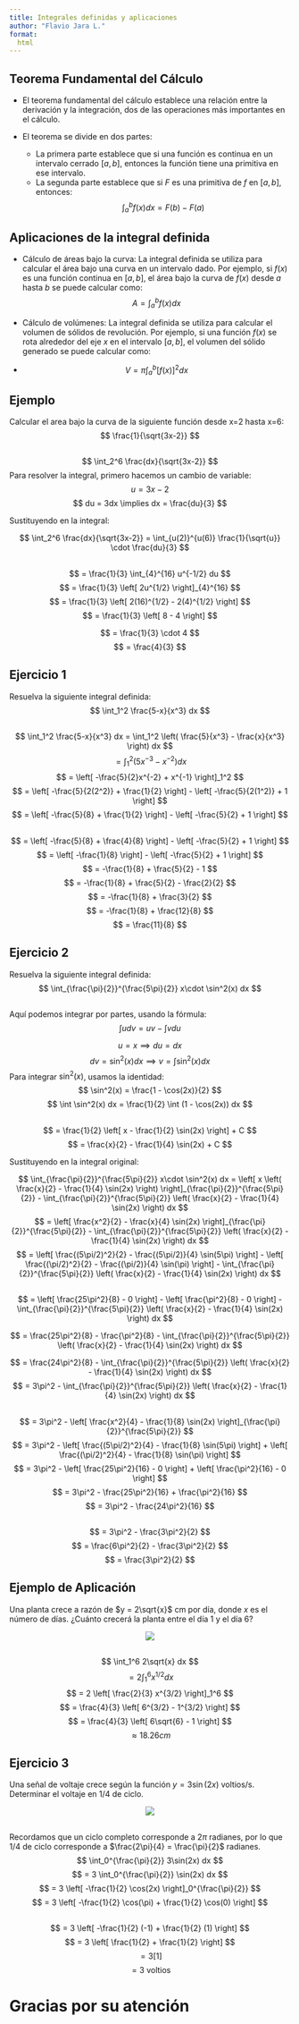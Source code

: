 ```yaml
---
title: Integrales definidas y aplicaciones
author: "Flavio Jara L."
format:
  html
---
```


## Teorema Fundamental del Cálculo
- El teorema fundamental del cálculo establece una relación entre la derivación y la integración, dos de las operaciones más importantes en el cálculo.

- El teorema se divide en dos partes:
	- La primera parte establece que si una función es continua en un intervalo cerrado $[a, b]$, entonces la función tiene una primitiva en ese intervalo.
	- La segunda parte establece que si $F$ es una primitiva de $f$ en $[a, b]$, entonces:
	$$
	\int_a^b f(x) dx = F(b) - F(a)
	$$


## Aplicaciones de la integral definida

- Cálculo de áreas bajo la curva: La integral definida se utiliza para calcular el área bajo una curva en un intervalo dado. Por ejemplo, si $f(x)$ es una función continua en $[a, b]$, el área bajo la curva de $f(x)$ desde $a$ hasta $b$ se puede calcular como:
	$$
	A = \int_a^b f(x) dx
	$$
- Cálculo de volúmenes: La integral definida se utiliza para calcular el volumen de sólidos de revolución. Por ejemplo, si una función $f(x)$ se rota alrededor del eje $x$ en el intervalo $[a, b]$, el volumen del sólido generado se puede calcular como:

- $$
	V = \pi \int_a^b [f(x)]^2 dx
	$$ 


## Ejemplo
Calcular el area bajo la curva de la siguiente función desde x=2 hasta x=6:
$$ \frac{1}{\sqrt{3x-2}} $$

##

$$ \int_2^6 \frac{dx}{\sqrt{3x-2}} $$
Para resolver la integral, primero hacemos un cambio de variable:
$$ u = 3x - 2 $$
$$ du = 3dx \implies dx = \frac{du}{3} $$

Sustituyendo en la integral:

$$ \int_2^6 \frac{dx}{\sqrt{3x-2}} = \int_{u(2)}^{u(6)} \frac{1}{\sqrt{u}} \cdot \frac{du}{3} $$

##

$$ = \frac{1}{3} \int_{4}^{16} u^{-1/2} du $$
$$ = \frac{1}{3} \left[ 2u^{1/2} \right]_{4}^{16} $$
$$ = \frac{1}{3} \left[ 2(16)^{1/2} - 2(4)^{1/2} \right] $$
$$ = \frac{1}{3} \left[ 8 - 4 \right] $$

$$ = \frac{1}{3} \cdot 4 $$
$$ = \frac{4}{3} $$

## Ejercicio 1

Resuelva la siguiente integral definida:
$$ \int_1^2 \frac{5-x}{x^3} dx $$

##
$$ \int_1^2 \frac{5-x}{x^3} dx = \int_1^2 \left( \frac{5}{x^3} - \frac{x}{x^3} \right) dx $$
$$ = \int_1^2 \left( 5x^{-3} - x^{-2} \right) dx $$
$$ = \left[ -\frac{5}{2}x^{-2} + x^{-1} \right]_1^2 $$
$$ = \left[ -\frac{5}{2(2^2)} + \frac{1}{2} \right] - \left[ -\frac{5}{2(1^2)} + 1 \right] $$
$$ = \left[ -\frac{5}{8} + \frac{1}{2} \right] - \left[ -\frac{5}{2} + 1 \right] $$

##

$$ = \left[ -\frac{5}{8} + \frac{4}{8} \right] - \left[ -\frac{5}{2} + 1 \right] $$
$$ = \left[ -\frac{1}{8} \right] - \left[ -\frac{5}{2} + 1 \right] $$
$$ = -\frac{1}{8} + \frac{5}{2} - 1 $$
$$ = -\frac{1}{8} + \frac{5}{2} - \frac{2}{2} $$
$$ = -\frac{1}{8} + \frac{3}{2} $$
$$ = -\frac{1}{8} + \frac{12}{8} $$
$$ = \frac{11}{8} $$

## Ejercicio 2
Resuelva la siguiente integral definida:
$$ \int_{\frac{\pi}{2}}^{\frac{5\pi}{2}} x\cdot \sin^2(x) dx $$

##
Aquí podemos integrar por partes, usando la fórmula:
$$ \int u dv = uv - \int v du $$

$$ u = x \implies du = dx $$
$$ dv = \sin^2(x) dx \implies v = \int \sin^2(x) dx $$
Para integrar $\sin^2(x)$, usamos la identidad:
$$ \sin^2(x) = \frac{1 - \cos(2x)}{2} $$
$$ \int \sin^2(x) dx = \frac{1}{2} \int (1 - \cos(2x)) dx $$

##

$$ = \frac{1}{2} \left[ x - \frac{1}{2} \sin(2x) \right] + C $$
$$ = \frac{x}{2} - \frac{1}{4} \sin(2x) + C $$

Sustituyendo en la integral original:

$$ \int_{\frac{\pi}{2}}^{\frac{5\pi}{2}} x\cdot \sin^2(x) dx = \left[ x \left( \frac{x}{2} - \frac{1}{4} \sin(2x) \right) \right]_{\frac{\pi}{2}}^{\frac{5\pi}{2}} - \int_{\frac{\pi}{2}}^{\frac{5\pi}{2}} \left( \frac{x}{2} - \frac{1}{4} \sin(2x) \right) dx $$
$$ = \left[ \frac{x^2}{2} - \frac{x}{4} \sin(2x) \right]_{\frac{\pi}{2}}^{\frac{5\pi}{2}} - \int_{\frac{\pi}{2}}^{\frac{5\pi}{2}} \left( \frac{x}{2} - \frac{1}{4} \sin(2x) \right) dx $$
$$ = \left[ \frac{(5\pi/2)^2}{2} - \frac{(5\pi/2)}{4} \sin(5\pi) \right] - \left[ \frac{(\pi/2)^2}{2} - \frac{(\pi/2)}{4} \sin(\pi) \right] - \int_{\frac{\pi}{2}}^{\frac{5\pi}{2}} \left( \frac{x}{2} - \frac{1}{4} \sin(2x) \right) dx $$

##

$$ = \left[ \frac{25\pi^2}{8} - 0 \right] - \left[ \frac{\pi^2}{8} - 0 \right] - \int_{\frac{\pi}{2}}^{\frac{5\pi}{2}} \left( \frac{x}{2} - \frac{1}{4} \sin(2x) \right) dx $$


$$ = \frac{25\pi^2}{8} - \frac{\pi^2}{8} - \int_{\frac{\pi}{2}}^{\frac{5\pi}{2}} \left( \frac{x}{2} - \frac{1}{4} \sin(2x) \right) dx $$

$$ = \frac{24\pi^2}{8} - \int_{\frac{\pi}{2}}^{\frac{5\pi}{2}} \left( \frac{x}{2} - \frac{1}{4} \sin(2x) \right) dx $$
$$ = 3\pi^2 - \int_{\frac{\pi}{2}}^{\frac{5\pi}{2}} \left( \frac{x}{2} - \frac{1}{4} \sin(2x) \right) dx $$

##

$$ = 3\pi^2 - \left[ \frac{x^2}{4} - \frac{1}{8} \sin(2x) \right]_{\frac{\pi}{2}}^{\frac{5\pi}{2}} $$
$$ = 3\pi^2 - \left[ \frac{(5\pi/2)^2}{4} - \frac{1}{8} \sin(5\pi) \right] + \left[ \frac{(\pi/2)^2}{4} - \frac{1}{8} \sin(\pi) \right] $$
$$ = 3\pi^2 - \left[ \frac{25\pi^2}{16} - 0 \right] + \left[ \frac{\pi^2}{16} - 0 \right] $$
$$ = 3\pi^2 - \frac{25\pi^2}{16} + \frac{\pi^2}{16} $$
$$ = 3\pi^2 - \frac{24\pi^2}{16} $$

##
$$ = 3\pi^2 - \frac{3\pi^2}{2} $$
$$ = \frac{6\pi^2}{2} - \frac{3\pi^2}{2} $$
$$ = \frac{3\pi^2}{2} $$


## Ejemplo de Aplicación
Una planta crece a razón de $y = 2\sqrt{x}$ cm por día, donde $x$ es el número de días. ¿Cuánto crecerá la planta entre el día 1 y el día 6?

::: {style="text-align:center; width:40%; margin-left: auto; margin-right: auto;"}
![](./1.webp)
:::

##
$$ \int_1^6 2\sqrt{x} dx $$
$$ = 2 \int_1^6 x^{1/2} dx $$
$$ = 2 \left[ \frac{2}{3} x^{3/2} \right]_1^6 $$
$$ = \frac{4}{3} \left[ 6^{3/2} - 1^{3/2} \right] $$
$$ = \frac{4}{3} \left[ 6\sqrt{6} - 1 \right] $$
$$ \approx 18.26 cm $$


## Ejercicio 3
Una señal de voltaje crece según la función $y = 3\sin(2x)$ voltios/s. Determinar el voltaje en 1/4 de ciclo.


::: {style="text-align:center; width:70%; margin-left: auto; margin-right: auto;"}
![](./2.png)
:::

##
Recordamos que un ciclo completo corresponde a $2\pi$ radianes, por lo que $1/4$ de ciclo corresponde a $\frac{2\pi}{4} = \frac{\pi}{2}$ radianes.
$$ \int_0^{\frac{\pi}{2}} 3\sin(2x) dx $$
$$ = 3 \int_0^{\frac{\pi}{2}} \sin(2x) dx $$
$$ = 3 \left[ -\frac{1}{2} \cos(2x) \right]_0^{\frac{\pi}{2}} $$
$$ = 3 \left[ -\frac{1}{2} \cos(\pi) + \frac{1}{2} \cos(0) \right] $$

##

$$ = 3 \left[ -\frac{1}{2} (-1) + \frac{1}{2} (1) \right] $$
$$ = 3 \left[ \frac{1}{2} + \frac{1}{2} \right] $$
$$ = 3 \left[ 1 \right] $$
$$ = 3 \text{ voltios} $$

# Gracias por su atención
